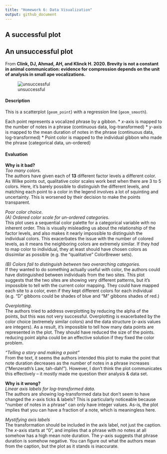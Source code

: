 ```yaml
---
title: "Homework 6: Data Visualization"
output: github_document
---
```



## A successful plot








## An unsuccessful plot

From **Clink, DJ, Ahmad, AH, and Klinck H. 2020. Brevity is not a constant in animal communication: evidence for compression depends on the unit of analysis in small ape vocalizations.**

![unsuccessful](https://github.com/rsimberloff/MICR_575/blob/master/hw_6_files/unsuccessful.png?raw=true)


#### Description
This is a scatterplot (`geom_point`) with a regression line (`geom_smooth`).

Each point represents a vocalized phrase by a gibbon.
* *x*-axis is mapped to the number of notes in a phrase (continuous data, log-transformed)
* *y*-axis is mapped to the mean duration of notes in the phrase (continuous data, log-transformed)
* Point color is mapped to the individual gibbon who made the phrase (categorical data, un-ordered)

#### Evaluation

**Why is it bad?**  
*Too many colors.*  
The authors have given each of **13** different factor levels a different color. As Wilke points out, qualitative color scales work best when there are 3 to 5 colors. Here, it's barely possible to distinguish the different levels, and matching each point to a color in the legend involves a lot of squinting and uncertainty. This is worsened by their decision to make the points transparent.

*Poor color choice.*  
*(A) Ordered color scale for un-ordered categories.*  
This plot uses a sequential color palette for a categorical variable with no inherent order. This is visually misleading us about the relationship of the factor levels, and also makes it nearly impossible to distinguish the individual colors. This exacerbates the issue with the number of colored levels, as it means the neighboring colors are extremely similar. If they *had* to map color to individual, they at least should have chosen colors as dissimilar as possible (e.g. the "qualitative" ColorBrewer sets).


*(B) Colors fail to distinguish between two overarching categories.*  
If they wanted to do something actually useful with color, the authors could have distinguished between individuals from the two sites. This plot suggests that the two sites are showing very different patterns, but it's impossible to tell with the current color mapping. They could have mapped each site to a color, even if they kept different colors for each individual (e.g. "D" gibbons could be shades of blue and "M" gibbons shades of red.)


*Overplotting.*  
The authors tried to address overplotting by reducing the alpha of the points, but this was not very successful. Overplotting is exacerbated by the color choice (extremely similar colors) and the data structure (*x*-axis values are integers). As a result, it's impossible to tell how many data points are represented in the plot. They should have reduced the size of the points. reducing point alpha could be an effective solution if they fixed the color problem.

*"Telling a story and making a point"*  
From the text, it seems the authors intended this plot to make the point that note duration decreases as the number of notes in a phrase increases ("Menzerath's Law, tah-dah!"). However, I don't think the plot communicates this effectively -- it mostly made me question their analysis & data set. 


**Why is it wrong?**  
*Linear axis labels for log-transformed data.*  
The authors are showing log-transformed data but don't seem to have changed the *x*-axis ticks & labels? This is particularly noticeable because "number of notes in a phrase" can only have integer values. As-is, the plot implies that you can have a fraction of a note, which is meaningless here.


*Mystifying axis labels*  
The transformation should be included in the axis label, not just the caption. The *x*-axis starts at "0", and implies that a phrase with no notes at all somehow has a high mean note duration. The *y*-axis suggests that phrase duration is somehow negative. You can figure out what the authors mean from the caption, but the plot as it stands is inaccurate.

